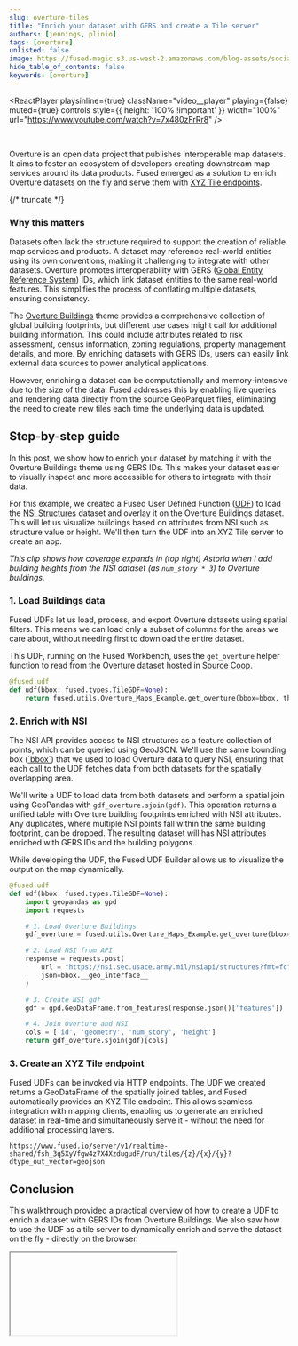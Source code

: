 ```yaml
---
slug: overture-tiles
title: "Enrich your dataset with GERS and create a Tile server"
authors: [jennings, plinio]
tags: [overture]
unlisted: false
image: https://fused-magic.s3.us-west-2.amazonaws.com/blog-assets/social_jennings.png
hide_table_of_contents: false
keywords: [overture]
---
```





<ReactPlayer
    playsinline={true}
    className="video__player"
    playing={false}
    muted={true}
    controls
    style={{ height: '100% !important' }}
    width="100%"
    url="https://www.youtube.com/watch?v=7x480zFrRr8"
/>

<br/>


Overture is an open data project that publishes interoperable map datasets. It aims to foster an ecosystem of developers creating downstream map services around its data products. Fused emerged as a solution to enrich Overture datasets on the fly and serve them with [XYZ Tile endpoints](/core-concepts/filetile/#tile-endpoint).



{/* truncate */}





### Why this matters

Datasets often lack the structure required to support the creation of reliable map services and products. A dataset may reference real-world entities using its own conventions, making it challenging to integrate with other datasets. Overture promotes interoperability with GERS ([Global Entity Reference System](https://docs.overturemaps.org/gers/)) IDs, which link dataset entities to the same real-world features. This simplifies the process of conflating multiple datasets, ensuring consistency.

The [Overture Buildings](https://docs.overturemaps.org/guides/buildings/#14/32.58453/-117.05154/0/60) theme provides a comprehensive collection of global building footprints, but different use cases might call for additional building information. This could include attributes related to risk assessment, census information, zoning regulations, property management details, and more. By enriching datasets with GERS IDs, users can easily link external data sources to power analytical applications.

However, enriching a dataset can be computationally and memory-intensive due to the size of the data. Fused addresses this by enabling live queries and rendering data directly from the source GeoParquet files, eliminating the need to create new tiles each time the underlying data is updated.

## Step-by-step guide

In this post, we show how to enrich your dataset by matching it with the Overture Buildings theme using GERS IDs. This makes your dataset easier to visually inspect and more accessible for others to integrate with their data.

For this example, we created a Fused User Defined Function ([UDF](/core-concepts/write/)) to load the [NSI Structures](https://www.hec.usace.army.mil/confluence/nsi/technicalreferences/latest) dataset and overlay it on the Overture Buildings dataset. This will let us visualize buildings based on attributes from NSI such as structure value or height. We'll then turn the UDF into an XYZ Tile server to create an app.


<ReactPlayer playsinline={true} className="video__player" playing={true} muted={true} controls height="100%" url="https://fused-magic.s3.us-west-2.amazonaws.com/blog-assets/jennings_video.mp4" width="100%" />


_This clip shows how coverage expands in (top right) Astoria when I add building heights from the NSI dataset (as `num_story * 3`) to Overture buildings._


### 1. Load Buildings data

Fused UDFs let us load, process, and export Overture datasets using spatial filters. This means we can load only a subset of columns for the areas we care about, without needing first to download the entire dataset.

This UDF, running on the Fused Workbench, uses the `get_overture` helper function to read from the Overture dataset hosted in [Source Coop](https://beta.source.coop/repositories/fused/overture/description/).

```python showLineNumbers
@fused.udf
def udf(bbox: fused.types.TileGDF=None):
    return fused.utils.Overture_Maps_Example.get_overture(bbox=bbox, theme='buildings')
```

### 2. Enrich with NSI

The NSI API provides access to NSI structures as a feature collection of points, which can be queried using GeoJSON. We'll use the same bounding box ([\`bbox\`](/core-concepts/filetile/#the-bbox-object)) that we used to load Overture data to query NSI, ensuring that each call to the UDF fetches data from both datasets for the spatially overlapping area.

We'll write a UDF to load data from both datasets and perform a spatial join using GeoPandas with `gdf_overture.sjoin(gdf)`. This operation returns a unified table with Overture building footprints enriched with NSI attributes. Any duplicates, where multiple NSI points fall within the same building footprint, can be dropped. The resulting dataset will has NSI attributes enriched with GERS IDs and the building polygons.

While developing the UDF, the Fused UDF Builder allows us to visualize the output on the map dynamically.

```python showLineNumbers
@fused.udf
def udf(bbox: fused.types.TileGDF=None):
    import geopandas as gpd
    import requests

    # 1. Load Overture Buildings
    gdf_overture = fused.utils.Overture_Maps_Example.get_overture(bbox=bbox)

    # 2. Load NSI from API
    response = requests.post(
        url = "https://nsi.sec.usace.army.mil/nsiapi/structures?fmt=fc",
        json=bbox.__geo_interface__
    )

    # 3. Create NSI gdf
    gdf = gpd.GeoDataFrame.from_features(response.json()['features'])

    # 4. Join Overture and NSI
    cols = ['id', 'geometry', 'num_story', 'height']
    return gdf_overture.sjoin(gdf)[cols]
```

### 3. Create an XYZ Tile endpoint

Fused UDFs can be invoked via HTTP endpoints. The UDF we created returns a GeoDataFrame of the spatially joined tables, and Fused automatically provides an XYZ Tile endpoint. This allows seamless integration with mapping clients, enabling us to generate an enriched dataset in real-time and simultaneously serve it - without the need for additional processing layers.

```text
https://www.fused.io/server/v1/realtime-shared/fsh_3q5XyVfgw4z7X4XzdugudF/run/tiles/{z}/{x}/{y}?dtype_out_vector=geojson
```


## Conclusion

This walkthrough provided a practical overview of how to create a UDF to enrich a dataset with GERS IDs from Overture Buildings. We also saw how to use the UDF as a tile server to dynamically enrich and serve the dataset on the fly - directly on the browser.



<div style={{marginTop: '2rem'}}>
<Iframe
  id="iframe-1"
  code={CODE}
  requirements={[
    "/pyarrow/pyarrow-17.0.0-cp312-cp312-pyodide_2024_0_wasm32.whl",
    "micropip",
    "pyodide-unix-timezones", // needed by pyarrow
    "geopandas",
    "requests",
    "xarray",
    "yarl",
    // Commonly used in product:
    "pydeck",
  ]}
/>
</div>
